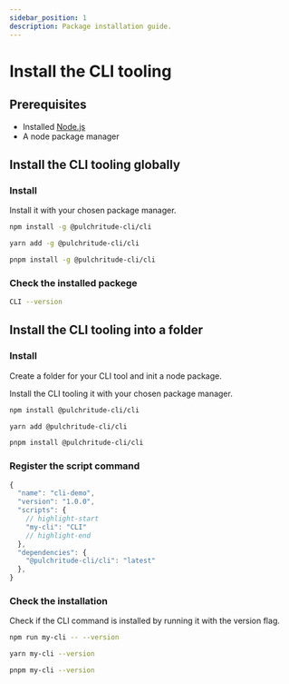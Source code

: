 ```yaml
---
sidebar_position: 1
description: Package installation guide.
---
```



# Install the CLI tooling

## Prerequisites

- Installed [Node.js](https://nodejs.org/en/download/)
- A node package manager

## Install the CLI tooling globally

### Install

Install it with your chosen package manager.

<Tabs>
<TabItem value="npm" label="npm">

```bash
npm install -g @pulchritude-cli/cli
```

</TabItem>
<TabItem value="yarn" label="yarn">

```bash
yarn add -g @pulchritude-cli/cli
```

</TabItem>
<TabItem value="pnpm" label="pnpm">

```bash
pnpm install -g @pulchritude-cli/cli
```

</TabItem>
</Tabs>

### Check the installed packege

```bash
CLI --version
```

## Install the CLI tooling into a folder

### Install

Create a folder for your CLI tool and init a node package.

Install the CLI tooling it with your chosen package manager.

<Tabs>
<TabItem value="npm" label="npm">

```bash
npm install @pulchritude-cli/cli
```

</TabItem>
<TabItem value="yarn" label="yarn">

```bash
yarn add @pulchritude-cli/cli
```

</TabItem>
<TabItem value="pnpm" label="pnpm">

```bash
pnpm install @pulchritude-cli/cli
```

</TabItem>
</Tabs>

### Register the script command

```ts title="package.json"
{
  "name": "cli-demo",
  "version": "1.0.0",
  "scripts": {
    // highlight-start
    "my-cli": "CLI"
    // highlight-end
  },
  "dependencies": {
    "@pulchritude-cli/cli": "latest"
  },
}
```

### Check the installation

Check if the CLI command is installed by running it with the version flag.

<Tabs>
<TabItem value="npm" label="npm">

```bash
npm run my-cli -- --version
```

</TabItem>
<TabItem value="yarn" label="yarn">

```bash
yarn my-cli --version
```

</TabItem>
<TabItem value="pnpm" label="pnpm">

```bash
pnpm my-cli --version
```

</TabItem>
</Tabs>
